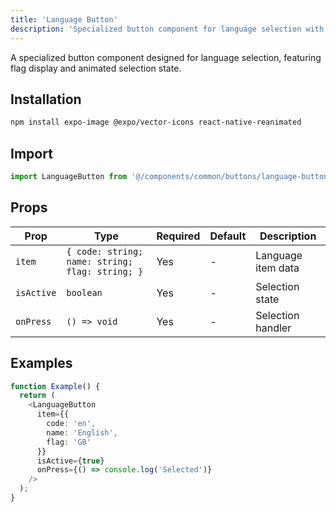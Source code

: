 ```yaml
---
title: 'Language Button'
description: 'Specialized button component for language selection with flag display'
---
```


A specialized button component designed for language selection, featuring flag display and animated selection state.

## Installation

```bash
npm install expo-image @expo/vector-icons react-native-reanimated
```

## Import

```typescript
import LanguageButton from '@/components/common/buttons/language-button';
```

## Props

| Prop | Type | Required | Default | Description |
|------|------|----------|---------|-------------|
| `item` | `{ code: string; name: string; flag: string; }` | Yes | - | Language item data |
| `isActive` | `boolean` | Yes | - | Selection state |
| `onPress` | `() => void` | Yes | - | Selection handler |

## Examples

```typescript
function Example() {
  return (
    <LanguageButton
      item={{
        code: 'en',
        name: 'English',
        flag: 'GB'
      }}
      isActive={true}
      onPress={() => console.log('Selected')}
    />
  );
}
```